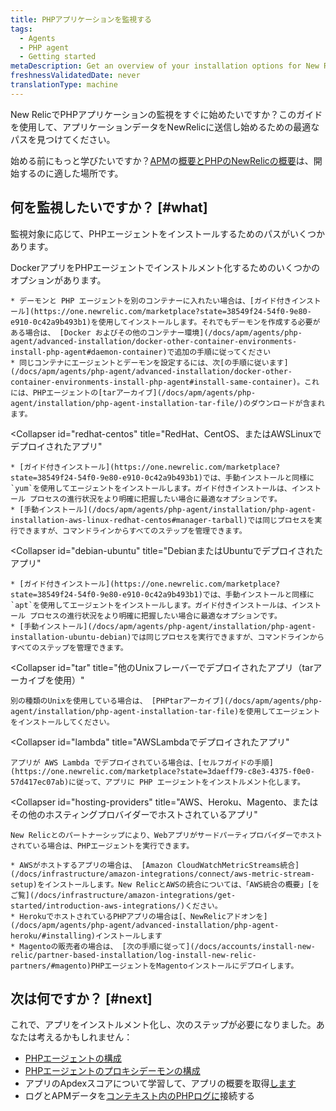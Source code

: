 ```yaml
---
title: PHPアプリケーションを監視する
tags:
  - Agents
  - PHP agent
  - Getting started
metaDescription: Get an overview of your installation options for New Relic's PHP agent.
freshnessValidatedDate: never
translationType: machine
---
```


New RelicでPHPアプリケーションの監視をすぐに始めたいですか？このガイドを使用して、アプリケーションデータをNewRelicに送信し始めるための最適なパスを見つけてください。

始める前にもっと学びたいですか？[APM](/docs/apm/new-relic-apm/getting-started/introduction-apm)の[概要とPHPのNewRelicの概要](/docs/apm/agents/php-agent/getting-started/introduction-new-relic-php)は、開始するのに適した場所です。

## 何を監視したいですか？ [#what]

監視対象に応じて、PHPエージェントをインストールするためのパスがいくつかあります。

<CollapserGroup>
  <Collapser
    id="docker"
    title="Dockerコンテナにデプロイされたアプリ"
  >
    DockerアプリをPHPエージェントでインストルメント化するためのいくつかのオプションがあります。

    * デーモンと PHP エージェントを別のコンテナーに入れたい場合は、[ガイド付きインストール](https://one.newrelic.com/marketplace?state=38549f24-54f0-9e80-e910-0c42a9b493b1)を使用してインストールします。それでもデーモンを作成する必要がある場合は、 [Docker およびその他のコンテナー環境](/docs/apm/agents/php-agent/advanced-installation/docker-other-container-environments-install-php-agent#daemon-container)で追加の手順に従ってください
    * 同じコンテナにエージェントとデーモンを設定するには、次[の手順に従います](/docs/apm/agents/php-agent/advanced-installation/docker-other-container-environments-install-php-agent#install-same-container)。これには、PHPエージェントの[tarアーカイブ](/docs/apm/agents/php-agent/installation/php-agent-installation-tar-file/)のダウンロードが含まれます。
  </Collapser>

  <Collapser
    id="redhat-centos"
    title="RedHat、CentOS、またはAWSLinuxでデプロイされたアプリ"
  >
    * [ガイド付きインストール](https://one.newrelic.com/marketplace?state=38549f24-54f0-9e80-e910-0c42a9b493b1)では、手動インストールと同様に`yum`を使用してエージェントをインストールします。ガイド付きインストールは、インストール プロセスの進行状況をより明確に把握したい場合に最適なオプションです。
    * [手動インストール](/docs/apm/agents/php-agent/installation/php-agent-installation-aws-linux-redhat-centos#manager-tarball)では同じプロセスを実行できますが、コマンドラインからすべてのステップを管理できます。
  </Collapser>

  <Collapser
    id="debian-ubuntu"
    title="DebianまたはUbuntuでデプロイされたアプリ"
  >
    * [ガイド付きインストール](https://one.newrelic.com/marketplace?state=38549f24-54f0-9e80-e910-0c42a9b493b1)では、手動インストールと同様に`apt`を使用してエージェントをインストールします。ガイド付きインストールは、インストール プロセスの進行状況をより明確に把握したい場合に最適なオプションです。
    * [手動インストール](/docs/apm/agents/php-agent/installation/php-agent-installation-ubuntu-debian)では同じプロセスを実行できますが、コマンドラインからすべてのステップを管理できます。
  </Collapser>

  <Collapser
    id="tar"
    title="他のUnixフレーバーでデプロイされたアプリ（tarアーカイブを使用）"
  >
    別の種類のUnixを使用している場合は、 [PHPtarアーカイブ](/docs/apm/agents/php-agent/installation/php-agent-installation-tar-file)を使用してエージェントをインストールしてください。
  </Collapser>

  <Collapser
    id="lambda"
    title="AWSLambdaでデプロイされたアプリ"
  >
    アプリが AWS Lambda でデプロイされている場合は、[セルフガイドの手順](https://one.newrelic.com/marketplace?state=3daeff79-c8e3-4375-f0e0-57d417ec07ab)に従って、アプリに PHP エージェントをインストルメント化します。
  </Collapser>

  <Collapser
    id="hosting-providers"
    title="AWS、Heroku、Magento、またはその他のホスティングプロバイダーでホストされているアプリ"
  >
    New Relicとのパートナーシップにより、Webアプリがサードパーティプロバイダーでホストされている場合は、PHPエージェントを実行できます。

    * AWSがホストするアプリの場合は、 [Amazon CloudWatchMetricStreams統合](/docs/infrastructure/amazon-integrations/connect/aws-metric-stream-setup)をインストールします。New RelicとAWSの統合については、「AWS統合の概要」[をご覧](/docs/infrastructure/amazon-integrations/get-started/introduction-aws-integrations/)ください。
    * HerokuでホストされているPHPアプリの場合は[、NewRelicアドオンを](/docs/apm/agents/php-agent/advanced-installation/php-agent-heroku/#installing)インストールします
    * Magentoの販売者の場合は、 [次の手順に従って](/docs/accounts/install-new-relic/partner-based-installation/log-install-new-relic-partners/#magento)PHPエージェントをMagentoインストールにデプロイします。
  </Collapser>
</CollapserGroup>

## 次は何ですか？ [#next]

これで、アプリをインストルメント化し、次のステップが必要になりました。あなたは考えるかもしれません：

* [PHPエージェントの構成](/docs/apm/agents/php-agent/configuration/php-agent-configuration/)
* [PHPエージェントのプロキシデーモンの構成](/docs/apm/agents/php-agent/configuration/proxy-daemon-newreliccfg-settings/)
* アプリのApdexスコアについて学習して、アプリの概要を取得[します](/docs/apm/apm-ui-pages/monitoring/apm-summary-page-view-transaction-apdex-usage-data/)
* ログとAPMデータを[コンテキスト内のPHPログに](/docs/logs/logs-context/configure-logs-context-php/)接続する